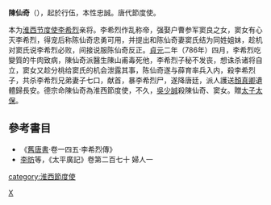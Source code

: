 '''陳仙奇'''（{{bd||？|786年|catIdx=C}}），起於行伍，本性忠誠。唐代節度使。

本为[[淮西节度使|淮西节度使]][[李希烈|李希烈]]亲将。李希烈作乱称帝，强娶户曹参军窦良之女，窦女有心灭李希烈，得宠后称陈仙奇忠勇可用，并提出和陈仙奇妻窦氏结为同姓姐妹，趁机对窦氏说李希烈必败，间接说服陈仙奇反正。[[贞元_(唐朝)|貞元]]二年（786年）四月，李希烈吃變質的牛肉致病，陳仙奇派醫生陳山甫毒死他，李希烈子秘不发丧，想诛杀诸将自立，窦女又趁分桃给窦氏的机会泄露其事，陈仙奇遂与薛育率兵入内，殺李希烈子，共杀李希烈兄弟妻子七口，献首，暴李希烈尸，遂降唐廷，派人護送[[顏真卿|顏真卿]]遺體歸長安。德宗命陳仙奇為淮西節度使，不久，[[吳少誠|吳少誠]]殺陳仙奇、窦女。贈[[太子太保|太子太保]]。

==參考書目==
*《[[舊唐書|舊唐書]]·卷一四五·李希烈傳》
* [[李昉|李昉]]等，《太平廣記》卷第二百七十 婦人一

{{DEFAULTSORT:C}}
[[category:淮西節度使|category:淮西節度使]]
[[Category:陈姓|X]]